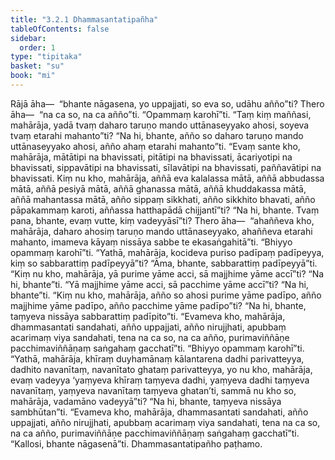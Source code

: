 ```yaml
---
title: "3.2.1 Dhammasantatipañha"
tableOfContents: false
sidebar:
  order: 1
type: "tipitaka"
basket: "su"
book: "mi"
---
```



<DynamicBreadcrumb />

<Division number="40" book="mi">

<Paragraph number="178" book="mi">
Rājā āha—  “bhante nāgasena, yo uppajjati, so eva so, udāhu añño”ti? Thero āha—  “na ca so, na ca añño”ti.
</Paragraph>

<Paragraph number="179" book="mi">
“Opammaṃ karohī”ti. “Taṃ kiṃ maññasi, mahārāja, yadā tvaṃ daharo taruṇo mando uttānaseyyako ahosi, soyeva tvaṃ etarahi mahanto”ti? “Na hi, bhante, añño so daharo taruṇo mando uttānaseyyako ahosi, añño ahaṃ etarahi mahanto”ti. “Evaṃ sante kho, mahārāja, mātātipi na bhavissati, pitātipi na bhavissati, ācariyotipi na bhavissati, sippavātipi na bhavissati, sīlavātipi na bhavissati, paññavātipi na bhavissati. Kiṃ nu kho, mahārāja, aññā eva kalalassa mātā, aññā abbudassa mātā, aññā pesiyā mātā, aññā ghanassa mātā, aññā khuddakassa mātā, aññā mahantassa mātā, añño sippaṃ sikkhati, añño sikkhito bhavati, añño pāpakammaṃ karoti, aññassa hatthapādā chijjantī”ti? “Na hi, bhante. Tvaṃ pana, bhante, evaṃ vutte, kiṃ vadeyyāsī”ti? Thero āha—  “ahaññeva kho, mahārāja, daharo ahosiṃ taruṇo mando uttānaseyyako, ahaññeva etarahi mahanto, imameva kāyaṃ nissāya sabbe te ekasaṅgahitā”ti.
</Paragraph>

<Paragraph number="180" book="mi">
“Bhiyyo opammaṃ karohī”ti. “Yathā, mahārāja, kocideva puriso padīpaṃ padīpeyya, kiṃ so sabbarattiṃ padīpeyyā”ti? “Āma, bhante, sabbarattiṃ padīpeyyā”ti. “Kiṃ nu kho, mahārāja, yā purime yāme acci, sā majjhime yāme accī”ti? “Na hi, bhante”ti. “Yā majjhime yāme acci, sā pacchime yāme accī”ti? “Na hi, bhante”ti. “Kiṃ nu kho, mahārāja, añño so ahosi purime yāme padīpo, añño majjhime yāme padīpo, añño pacchime yāme padīpo”ti? “Na hi, bhante, taṃyeva nissāya sabbarattiṃ padīpito”ti. “Evameva kho, mahārāja, dhammasantati sandahati, añño uppajjati, añño nirujjhati, apubbaṃ acarimaṃ viya sandahati, tena na ca so, na ca añño, purimaviññāṇe pacchimaviññāṇaṃ saṅgahaṃ gacchatī”ti.
</Paragraph>

<Paragraph number="181" book="mi">
“Bhiyyo opammaṃ karohī”ti. “Yathā, mahārāja, khīraṃ duyhamānaṃ kālantarena dadhi parivatteyya, dadhito navanītaṃ, navanītato ghataṃ parivatteyya, yo nu kho, mahārāja, evaṃ vadeyya ‘yaṃyeva khīraṃ taṃyeva dadhi, yaṃyeva dadhi taṃyeva navanītaṃ, yaṃyeva navanītaṃ taṃyeva ghatan’ti, sammā nu kho so, mahārāja, vadamāno vadeyyā”ti? “Na hi, bhante, taṃyeva nissāya sambhūtan”ti. “Evameva kho, mahārāja, dhammasantati sandahati, añño uppajjati, añño nirujjhati, apubbaṃ acarimaṃ viya sandahati, tena na ca so, na ca añño, purimaviññāṇe pacchimaviññāṇaṃ saṅgahaṃ gacchatī”ti.
</Paragraph>

<Paragraph number="182" book="mi">
“Kallosi, bhante nāgasenā”ti.

</Paragraph>
</Division>

<Paragraph number="183" type="center" book="mi">
Dhammasantatipañho paṭhamo.
</Paragraph>